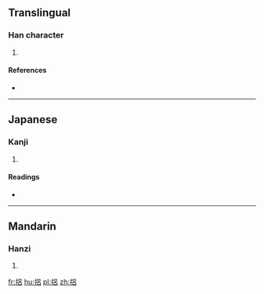 ==Translingual==

===Han character===
{{Han char|rn=64|rad=手|as=07|sn=10|four=|canj=手口竹口 (QRHR), 手口口 (QRR)|ids=⿰[[扌]][[吕]]}}

# {{defn|Han|sort=手07}}

====References====
* {{Han ref|kx=0434.241|dkj=12172|hdz=31883.030|uh=635B|ud=25435}}

----

==Japanese==

===Kanji===
{{ja-kanji|grade=|rs=手07}}

# {{defn|lang=ja|sort=手07}}

====Readings====
* {{ja-readings|on=[[りょ]] (ryo)|kun=[[とも]] (tomo)}}

----

==Mandarin==

===Hanzi===
{{cmn-hanzi|pin=[[lǚ]] ([[lü3]])|wg=lü<sup>3</sup>}}

# {{defn|lang=cmn|sort=手07}}

[[fr:捛]]
[[hu:捛]]
[[pl:捛]]
[[zh:捛]]